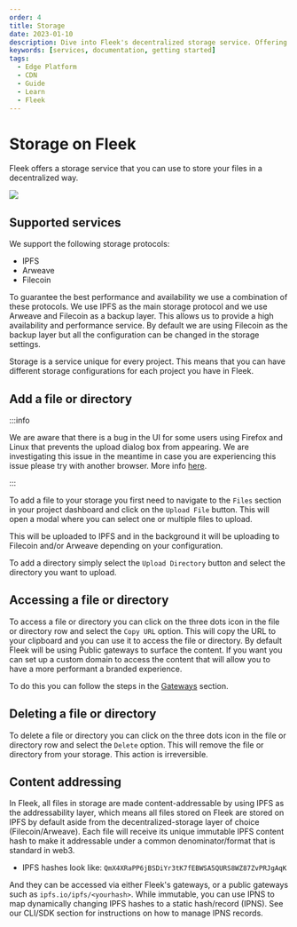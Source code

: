```yaml
---
order: 4
title: Storage
date: 2023-01-10
description: Dive into Fleek's decentralized storage service. Offering support for IPFS, Arweave, and Filecoin, Fleek ensures high availability and performance.
keywords: [services, documentation, getting started]
tags:
  - Edge Platform
  - CDN
  - Guide
  - Learn
  - Fleek
---
```


# Storage on Fleek

Fleek offers a storage service that you can use to store your files in a decentralized way.

![](./storage.svg)

<div className="my-12 bg-gray-dark-6 p-[1px]" />

## Supported services

We support the following storage protocols:

- IPFS
- Arweave
- Filecoin

To guarantee the best performance and availability we use a combination of these protocols. We use IPFS as the main storage protocol and we use Arweave and Filecoin as a backup layer. This allows us to provide a high availability and performance service. By default we are using Filecoin as the backup layer but all the configuration can be changed in the storage settings.

Storage is a service unique for every project. This means that you can have different storage configurations for each project you have in Fleek.

## Add a file or directory

:::info

We are aware that there is a bug in the UI for some users using Firefox and Linux that prevents the upload dialog box from appearing. We are investigating this issue in the meantime in case you are experiencing this issue please try with another browser. More info [here](https://support.mozilla.org/gl/questions/1375307).

:::

To add a file to your storage you first need to navigate to the `Files` section in your project dashboard and click on the `Upload File` button. This will open a modal where you can select one or multiple files to upload.

This will be uploaded to IPFS and in the background it will be uploading to Filecoin and/or Arweave depending on your configuration.

To add a directory simply select the `Upload Directory` button and select the directory you want to upload.

## Accessing a file or directory

To access a file or directory you can click on the three dots icon in the file or directory row and select the `Copy URL` option. This will copy the URL to your clipboard and you can use it to access the file or directory. By default Fleek will be using Public gateways to surface the content. If you want you can set up a custom domain to access the content that will allow you to have a more performant a branded experience.

To do this you can follow the steps in the [Gateways](/docs/Gateways) section.

## Deleting a file or directory

To delete a file or directory you can click on the three dots icon in the file or directory row and select the `Delete` option. This will remove the file or directory from your storage. This action is irreversible.

## Content addressing

In Fleek, all files in storage are made content-addressable by using IPFS as the addressability layer, which means all files stored on Fleek are stored on IPFS by default aside from the decentralized-storage layer of choice (Filecoin/Arweave). Each file will receive its unique immutable IPFS content hash to make it addressable under a common denominator/format that is standard in web3.

- IPFS hashes look like: `QmX4XRaPP6jBSDiYr3tK7fEBWSA5QURS8WZ87ZvPRJgAqK`

And they can be accessed via either Fleek's gateways, or a public gateways such as `ipfs.io/ipfs/<yourhash>`. While immutable, you can use IPNS to map dynamically changing IPFS hashes to a static hash/record (IPNS). See our CLI/SDK section for instructions on how to manage IPNS records.
